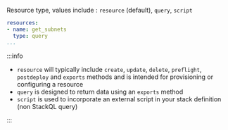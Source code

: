 
<LeftAlignedTable type="string" required={false} />

Resource type, values include : `resource` (default), `query`, `script`

<File name='stackql_manifest.yml'>

```yaml
resources:
- name: get_subnets
  type: query
...
```

</File>

:::info

- `resource` will typically include `create`, `update`, `delete`, `preflight`, `postdeploy` and `exports` methods and is intended for provisioning or configuring a resource  
- `query` is designed to return data using an `exports` method
- `script` is used to incorporate an external script in your stack definition (non StackQL query)

:::